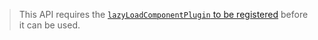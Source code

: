 > This API requires the [`lazyLoadComponentPlugin` to be registered](/practice/bridge/react-bridge/load-component.html#step-1-register-lazyloadcomponentplugin) before it can be used.

